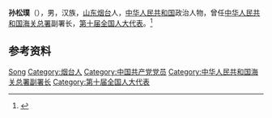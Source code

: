 '''孙松璞'''（{{bd|1949年|10月|}}），男，汉族，[[山东|山东]][[烟台|烟台]]人，[[中华人民共和国|中华人民共和国]]政治人物，曾任[[中华人民共和国海关总署|中华人民共和国海关总署]]副署长，[[第十届全国人大代表|第十届全国人大代表]]。<ref>{{Cite web|title=盛光祖出任海关总署署长兼党组书记（图/简历）|url=http://www.china.com.cn/policy/txt/2008-03/21/content_13222138.htm|accessdate=|work=中国网|archiveurl=https://web.archive.org/web/20080322203250/http://www.china.com.cn/policy/txt/2008-03/21/content_13222138.htm|archivedate=2008-03-22|dead-url=no}}</ref>

== 参考资料 ==
{{reflist}}

{{中国人物小作品}}

{{Authority control}}
{{DEFAULTSORT:Sun孙}}
[[Category:孙姓|Song]]
[[Category:烟台人|Category:烟台人]]
[[Category:中国共产党党员|Category:中国共产党党员]]
[[Category:中华人民共和国海关总署副署长|Category:中华人民共和国海关总署副署长]]
[[Category:第十届全国人大代表|Category:第十届全国人大代表]]